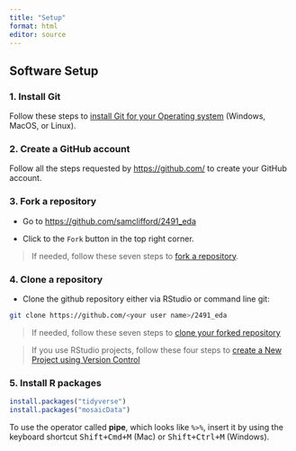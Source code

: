 ```yaml
---
title: "Setup"
format: html
editor: source
---
```


## Software Setup

### 1. Install Git

Follow these steps to [install Git for your Operating system](https://happygitwithr.com/install-git.html) (Windows, MacOS, or Linux).

### 2. Create a GitHub account

Follow all the steps requested by <https://github.com/> to create your GitHub account.

### 3. Fork a repository

- Go to <https://github.com/samclifford/2491_eda>

- Click to the `Fork` button in the top right corner.

> If needed, follow these seven steps to [fork a repository](https://docs.github.com/en/pull-requests/collaborating-with-pull-requests/working-with-forks/fork-a-repo?tool=webui#forking-a-repository).

### 4. Clone a repository

- Clone the github repository either via RStudio or command line git:

```bash
git clone https://github.com/<your user name>/2491_eda
```

> If needed, follow these seven steps to [clone your forked repository](https://docs.github.com/en/pull-requests/collaborating-with-pull-requests/working-with-forks/fork-a-repo?tool=webui#cloning-your-forked-repository)

> If you use RStudio projects, follow these four steps to [create a New Project using Version Control](https://www.epirhandbook.com/en/version-control-and-collaboration-with-git-and-github.html?q=clone#in-rstudio)

### 5. Install R packages

```r
install.packages("tidyverse")
install.packages("mosaicData")
```

To use the operator called **pipe**, which looks like `%>%`, insert it by using the keyboard shortcut <kbd>Shift+Cmd+M</kbd> (Mac) or <kbd>Shift+Ctrl+M</kbd> (Windows).
